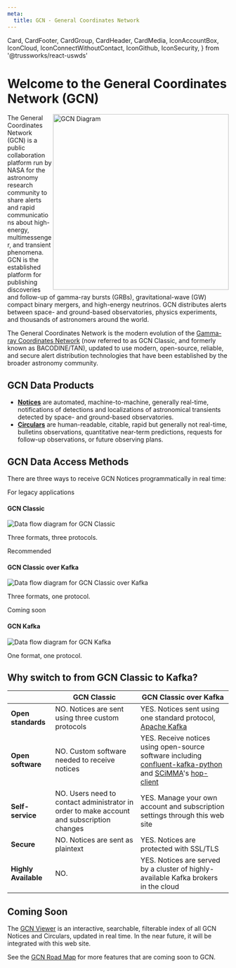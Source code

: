 ```yaml
---
meta:
  title: GCN - General Coordinates Network
---
```


  Card,
  CardFooter,
  CardGroup,
  CardHeader,
  CardMedia,
  IconAccountBox,
  IconCloud,
  IconConnectWithoutContact,
  IconGithub,
  IconSecurity,
} from '@trussworks/react-uswds'

# Welcome to the General Coordinates Network (GCN)

<img
  src="https://gcn.gsfc.nasa.gov/GCN.gif"
  width="400"
  align="right"
  alt="GCN Diagram"
/>

The General Coordinates Network (GCN) is a public collaboration platform run by NASA for the astronomy research community to share alerts and rapid communications about high-energy, multimessenger, and transient phenomena. GCN is the established platform for publishing discoveries and follow-up of gamma-ray bursts (GRBs), gravitational-wave (GW) compact binary mergers, and high-energy neutrinos. GCN distributes alerts between space- and ground-based observatories, physics experiments, and thousands of astronomers around the world.

The General Coordinates Network is the modern evolution of the [Gamma-ray Coordinates Network](https://gcn.gsfc.nasa.gov) (now referred to as GCN Classic, and formerly known as BACODINE/TAN), updated to use modern, open-source, reliable, and secure alert distribution technologies that have been established by the broader astronomy community.

## GCN Data Products

- [**Notices**](/notices) are automated, machine-to-machine, generally real-time, notifications of detections and localizations of astronomical transients detected by space- and ground-based observatories.
- [**Circulars**](/circulars) are human-readable, citable, rapid but generally not real-time, bulletins observations, quantitative near-term predictions, requests for follow-up observations, or future observing plans.

## GCN Data Access Methods

There are three ways to receive GCN Notices programmatically in real time:

<CardGroup>
  <Card gridLayout={{ tablet: { col: 4 } }} headerFirst>
    <CardHeader className="bg-base-lighter">
      <p className="margin-0 text-base-dark">For legacy applications</p>
      <h4 className="usa-card__heading">GCN Classic</h4>
    </CardHeader>
    <CardMedia imageClass="bg-white padding-2">
      <img
        src="/_static/img/gcn-classic.svg"
        alt="Data flow diagram for GCN Classic"
      />
    </CardMedia>
    <CardFooter>
      <p>Three formats, three protocols.</p>
    </CardFooter>
  </Card>
  <Card
    className="card-accent-cool"
    gridLayout={{ tablet: { col: 4 } }}
    headerFirst
  >
    <CardHeader>
      <p className="margin-0">Recommended</p>
      <h4 className="usa-card__heading">GCN Classic over Kafka</h4>
    </CardHeader>
    <CardMedia imageClass="bg-white padding-2">
      <img
        src="/_static/img/gcn-classic-over-kafka.svg"
        alt="Data flow diagram for GCN Classic over Kafka"
      />
    </CardMedia>
    <CardFooter>
      <p>Three formats, one protocol.</p>
    </CardFooter>
  </Card>
  <Card gridLayout={{ tablet: { col: 4 } }} headerFirst>
    <CardHeader className="bg-base-lighter">
      <p className="margin-0 text-base-dark">Coming soon</p>
      <h4 className="usa-card__heading">GCN Kafka</h4>
    </CardHeader>
    <CardMedia imageClass="bg-white padding-2">
      <img
        src="/_static/img/gcn-kafka.svg"
        alt="Data flow diagram for GCN Kafka"
      />
    </CardMedia>
    <CardFooter>
      <p>One format, one protocol.</p>
    </CardFooter>
  </Card>
</CardGroup>

## Why switch to from GCN Classic to Kafka?

|                                                                     | GCN Classic                                                                                                                           | GCN Classic over Kafka                                                                                                                                                                                                                                                         |
| ------------------------------------------------------------------- | ------------------------------------------------------------------------------------------------------------------------------------- | ------------------------------------------------------------------------------------------------------------------------------------------------------------------------------------------------------------------------------------------------------------------------------ |
| <div><IconConnectWithoutContact size="3"/></div> **Open standards** | <span className="text-red text-bold">NO.</span> Notices are sent using three custom protocols                                         | <span className="text-green text-bold">YES.</span> Notices sent using one standard protocol, [Apache Kafka](https://kafka.apache.org)                                                                                                                                          |
| <div><IconGithub size="3"/></div> **Open software**                 | <span className="text-red text-bold">NO.</span> Custom software needed to receive notices                                             | <span className="text-green text-bold">YES.</span> Receive notices using open-source software including [confluent-kafka-python](https://github.com/confluentinc/confluent-kafka-python) and [SCiMMA](https://scimma.org)'s [hop-client](https://github.com/scimma/hop-client) |
| <div><IconAccountBox size="3"/></div> **Self-service**              | <span className="text-red text-bold">NO.</span> Users need to contact administrator in order to make account and subscription changes | <span className="text-green text-bold">YES.</span> Manage your own account and subscription settings through this web site                                                                                                                                                     |
| <div><IconSecurity size="3"/></div> **Secure**                      | <span className="text-red text-bold">NO.</span> Notices are sent as plaintext                                                         | <span className="text-green text-bold">YES.</span> Notices are protected with SSL/TLS                                                                                                                                                                                          |
| <div><IconCloud size="3"/></div> **Highly Available**               | <span className="text-red text-bold">NO.</span>                                                                                       | <span className="text-green text-bold">YES.</span> Notices are served by a cluster of highly-available Kafka brokers in the cloud                                                                                                                                              |

## Coming Soon

The [GCN Viewer](https://heasarc.gsfc.nasa.gov/tachgcn) is an interactive, searchable, filterable index of all GCN Notices and Circulars, updated in real time. In the near future, it will be integrated with this web site.

See the [GCN Road Map](docs/roadmap) for more features that are coming soon to GCN.
